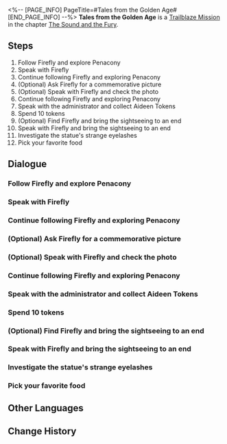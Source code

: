 <%-- [PAGE_INFO]
PageTitle=#Tales from the Golden Age#
[END_PAGE_INFO] --%>
{{Stub|Dialogue, characters, and location(s)}}
{{Mission Infobox
|id            = 1030302
|title         = 
|image         = Mission Tales from the Golden Age.png
|type          = Trailblaze
|event_name    = 
|chapter       = The Sound and the Fury
|requirements  = [[Trailblaze Mission]] ''[[Sleepless Night]]'' completed
|summary       = Together, you and Firefly had some interesting experiences in the Golden Hour. Now, she seems to have something to tell you...
|characters    = <!--characters that appear in this mission-->
|startLocation = <!--location as it intially appears on the mission screen-->
|world         = <!--i.e. Penacony-->
|area          = <!--i.e. A Child's Dream-->
|prev          = 
|next          = Good Omen, My Friend
|exp           = 400
|credits       = 40000
|stellarJade   = 
|other         = {{Card List|Traveler's Guide*3;Refined Aether*3;Lost Crystal*3|delim=;}}
}}
'''Tales from the Golden Age''' is a [[Trailblaze Mission]] in the chapter [[The Sound and the Fury]].

==Steps==
# Follow Firefly and explore Penacony
# Speak with Firefly
# Continue following Firefly and exploring Penacony
# (Optional) Ask Firefly for a commemorative picture
# (Optional) Speak with Firefly and check the photo
# Continue following Firefly and exploring Penacony
# Speak with the administrator and collect Aideen Tokens
# Spend 10 tokens
# (Optional) Find Firefly and bring the sightseeing to an end
# Speak with Firefly and bring the sightseeing to an end
# Investigate the statue's strange eyelashes
# Pick your favorite food

<!--
==Gameplay Notes==

--><!--
==Trial Character==

-->
==Dialogue==
{{Stub Dialogue}}
===Follow Firefly and explore Penacony===
{{Mission Description|type=trailblaze|location=<!--to be added-->|The Bloodhound Family Security Officer explains that the young girl you just rescued was Firefly, an artist of the Iris Family.<br />To thank you saving her, she has decided to be your tour guide for the day. Why not follow her and take a deep-dive into this beautiful dream?}}
{{Dialogue Start}}
:{{tx}}
{{Dialogue End}}

===Speak with Firefly===
{{Mission Description|type=trailblaze|location=<!--to be added-->|update|As the Security Officer of the Bloodhound Family comes to your aid, you realize that the person you saved is Firefly, an artist from the Iris Family.<br />To repay your kindness, she offers to be your guide for the day and treats you to delicious food. You have ordered your food, and now it is time for her to settle the bill and pay for her recklessness.}}
{{Dialogue Start}}
:{{tx}}
{{Dialogue End}}

===Continue following Firefly and exploring Penacony===
{{Mission Description|type=trailblaze|location=<!--to be added-->|update|As agreed, Firefly pays the bill, and she will now take you to other tourist attractions. It may feel rushed and superficial, but that is the nature of playing tourist.}}
{{Dialogue Start}}
:{{tx}}
{{Dialogue End}}

===(Optional) Ask Firefly for a commemorative picture===
{{Mission Description|type=trailblaze|location=<!--to be added-->|update|Firefly leads you through some of the famous sightseeing spots in the area. As you arrive in the central Glaux Avenue, you visit a statue of a mascot located here known as "Clockie." As you linger in this place, you notice that the eyelashes on Clockie are a little too lifelike for a statue.<br />Honestly, anyone who lays eyes on those trembling lashes would feel the urge to pull on them. Before you do, why not ask Firefly to take a classic tourist-style commemorative picture?}}
{{Dialogue Start}}
:{{tx}}
{{Dialogue End}}

===(Optional) Speak with Firefly and check the photo===
{{Mission Description|type=trailblaze|location=<!--to be added-->|update|Firefly leads you through some of the famous sightseeing spots in the area. As you arrive in the central Glaux Avenue, you visit a statue of a mascot located here known as "Clockie." As you linger in this place, you notice that the eyelashes on Clockie are a little too lifelike for a statue.<br />Honestly, anyone that lays eyes on those trembling lashes would feel the urge to pull on them. Also, you asked Firefly to take a classic tourist picture. Why not ask her to see it?}}
{{Dialogue Start}}
:{{tx}}
{{Dialogue End}}

===Continue following Firefly and exploring Penacony===
{{Mission Description|type=trailblaze|location=<!--to be added-->|update|Firefly continues to lead you through the various tourist hotspots in the area &mdash; the next stop is the Penacony Theater front stands. Follow her!}}
{{Dialogue Start}}
:{{tx}}
{{Dialogue End}}

===Speak with the administrator and collect Aideen Tokens===
{{Mission Description|type=trailblaze|location=<!--to be added-->|update|Firefly continues to lead you through the various tourist hotspots in the area &mdash; She suggests you try out the various amusement facilities in Aideen Park. In order to do this, you will need to collect Aideen Tokens from the administrator here.}}
{{Dialogue Start}}
:{{tx}}
{{Dialogue End}}

===Spend 10 tokens===
{{Mission Description|type=trailblaze|location=<!--to be added-->|update|Firefly continues to lead you through the various tourist hotspots in the area &mdash; She suggests you try out the various amusement facilities in Aideen Park. You have collected plenty of tokens, so it's time to play to your heart's content!<br />Of course, if you get bored with the games, you can find Firefly and rest with her for a while.}}
{{Dialogue Start}}
:{{tx}}
{{Dialogue End}}

===(Optional) Find Firefly and bring the sightseeing to an end===
{{Mission Description|type=trailblaze|location=<!--to be added-->|update|Firefly continues to lead you through the various tourist hotspots in the area &mdash; She suggests you try out the various amusement facilities in Aideen Park. You have collected plenty of tokens, so it's time to play to your heart's content!<br />Of course, if you get bored with the games, you can find Firefly and rest with her for a while.}}
{{Dialogue Start}}
:{{tx}}
{{Dialogue End}}

===Speak with Firefly and bring the sightseeing to an end===
{{Mission Description|type=trailblaze|location=<!--to be added-->|update|Firefly continues to lead you through the various tourist hotspots in the area &mdash; She suggests you try out the various amusement facilities in Aideen Park. You have collected plenty of tokens, so it's time to play to your heart's content!<br />Of course, if you get bored with the games, you can find Firefly and rest with her for a while.}}
{{Dialogue Start}}
:{{tx}}
{{Dialogue End}}

===Investigate the statue's strange eyelashes===
{{Mission Description|type=trailblaze|location=<!--to be added-->|update|Firefly leads you through some of the famous sightseeing spots in the area. As you arrive in the central Glaux Avenue, you visit a statue of a mascot located here known as "Clockie." As you linger in this place, you notice that the eyelashes on Clockie are a little too lifelike for a statue.<br />Honestly, anyone who lays eyes on those trembling lashes would feel the urge to pull on them. Before you do, why not ask Firefly to take a classic tourist-style commemorative picture?}}
{{Dialogue Start}}
:{{tx}}
{{Dialogue End}}

===Pick your favorite food===
{{Mission Description|type=trailblaze|location=<!--to be added-->|update|As the Security Officer of the Bloodhound Family comes to your aid, you realize that the person you saved is Firefly, an artist from the Iris Family.<br />To repay your kindness, she offers to be your guide for the day and treats you to delicious food. Take your time to consider your options, as it is not often that you get a free lunch.}}
{{Dialogue Start}}
:{{tx}}
{{Dialogue End}}

==Other Languages==
{{Other Languages
|en   = Tales from the Golden Age
|zhs  = 黄金年代的故事
|zht  = 黃金年代的故事
|ja   = 黄金時代の物語
|ko   = 황금시대의 이야기
|es   = Historias de la edad dorada
|fr   = Contes de l'âge d'or
|ru   = Сказания Золотого века
|th   = เรื่องราวของยุคทอง
|vi   = Câu Chuyện Năm Tháng Huy Hoàng
|de   = Geschichten des Goldenen Zeitalters
|id   = Kisah Masa Keemasan
|pt   = Contos da Era de Ouro
}}

==Change History==
{{Change History|2.0}}

